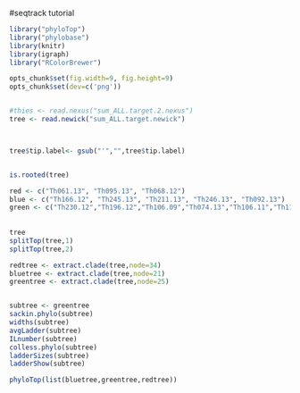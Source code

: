 #seqtrack tutorial  
```r

library("phyloTop")
library("phylobase")
library(knitr)
library(igraph)
library("RColorBrewer")

opts_chunk$set(fig.width=9, fig.height=9)
opts_chunk$set(dev=c('png'))



```


```r
#thies <- read.nexus("sum_ALL.target.2.nexus")
tree <- read.newick("sum_ALL.target.newick")



tree$tip.label<- gsub("'","",tree$tip.label)


is.rooted(tree)

red <- c("Th061.13", "Th095.13", "Th068.12")
blue <- c("Th166.12", "Th245.13", "Th211.13", "Th246.13", "Th092.13")
green <- c("Th230.12","Th196.12","Th106.09","Th074.13","Th106.11","Th117.11","Th134.11","Th086.07","Th162.12","Th132.11")
  
  
tree
splitTop(tree,1)
splitTop(tree,2)

redtree <- extract.clade(tree,node=34)
bluetree <- extract.clade(tree,node=21)
greentree <- extract.clade(tree,node=25)


subtree <- greentree
sackin.phylo(subtree)
widths(subtree)
avgLadder(subtree)
ILnumber(subtree)
colless.phylo(subtree)
ladderSizes(subtree)
ladderShow(subtree)

phyloTop(list(bluetree,greentree,redtree))






```